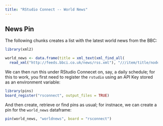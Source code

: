 ```yaml
---
title: "RStudio Connect -- World News"
---
```


## News Pin

The following chunks creates a list with the latest world news from the BBC:

```r
library(xml2)

world_news <- data.frame(title = xml_text(xml_find_all(
  read_xml("http://feeds.bbci.co.uk/news/rss.xml"), "///item/title/node()")))
```

We can then run this under RStudio Connecet on, say, a daily schedule; for this to work, you first need to register the `rstudio` using an API Key stored as an environment variable:

```r
library(pins)
board_register("rsconnect", output_files = TRUE)
```

And then create, retrieve or find pins as usual; for instnace, we can create a pin for the `world_news` dataframe:

```r
pin(world_news, "worldnews", board = "rsconnect")
```
